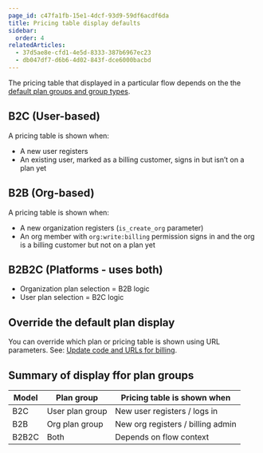 ```yaml
---
page_id: c47fa1fb-15e1-4dcf-93d9-59df6acdf6da
title: Pricing table display defaults
sidebar:
  order: 4
relatedArticles:
  - 37d5ae8e-cfd1-4e5d-8333-387b6967ec23
  - db047df7-d6b6-4d02-843f-dce6000bacbd
---
```


The pricing table that displayed in a particular flow depends on the the [default plan groups and group types](/billing/manage-plans/add-manage-plan-groups/).

## B2C (User-based)

A pricing table is shown when:

- A new user registers
- An existing user, marked as a billing customer, signs in but isn’t on a plan yet

## B2B (Org-based)

A pricing table is shown when:

- A new organization registers (`is_create_org` parameter)
- An org member with `org:write:billing` permission signs in and the org is a billing customer but not on a plan yet

## B2B2C (Platforms - uses both)

- Organization plan selection = B2B logic
- User plan selection = B2C logic

## Override the default plan display

You can override which plan or pricing table is shown using URL parameters. See: [Update code and URLs for billing](/billing/billing-user-experience/add-billing-to-url-sdk/).

## Summary of display ffor plan groups

| Model | Plan group | Pricing table is shown when |
| --- | --- | --- |
| B2C | User plan group | New user registers / logs in |
| B2B | Org plan group | New org registers / billing admin |
| B2B2C | Both | Depends on flow context |


